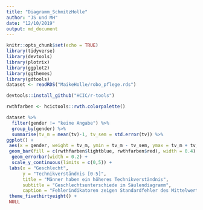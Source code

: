 ```yaml
---
title: "Diagramm_SchmitzHolle"
author: "JS und MH"
date: "12/10/2019"
output: md_document
---
```


```r
knitr::opts_chunk$set(echo = TRUE)
library(tidyverse)
library(devtools)
library(plotrix)
library(ggplot2)
library(ggthemes)
library(gdtools)
dataset <- readRDS("MaikeHolle/robo_pflege.rds")

devtools::install_github("HCIC/r-tools")

rwthfarben <- hcictools::rwth.colorpalette()

```

```r

dataset %>%
  filter(gender != "keine Angabe") %>%
  group_by(gender) %>%
  summarise(tv_m = mean(tv)-1, tv_sem = std.error(tv)) %>%
ggplot() +
 aes(x = gender, weight = tv_m, ymin = tv_m - tv_sem, ymax = tv_m + tv_sem, fill = gender) +
 geom_bar(fill = c(rwthfarben$lightblue, rwthfarben$red), width = 0.4) +
  geom_errorbar(width = 0.2) +
  scale_y_continuous(limits = c(0,5)) +
 labs(x = "Geschlecht",
      y = "Technikverständnis [0-5]",
      title = "Männer haben ein höheres Technikverständnis",
      subtitle = "Geschlechtsunterschiede im Säulendiagramm",
      caption = "Fehlerindikatoren zeigen Standardfehler des Mittelwerts.") +
 theme_fivethirtyeight() +
 NULL
```




  
  




